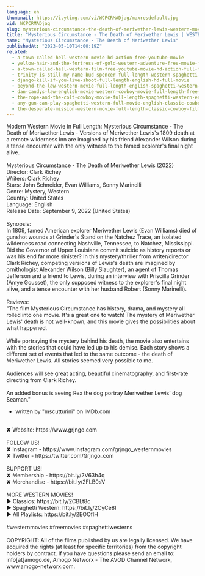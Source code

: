 ```yaml
---
language: en
thumbnail: https://i.ytimg.com/vi/WCPCRMADjag/maxresdefault.jpg
vid: WCPCRMADjag
slug: mysterious-circumstance-the-death-of-meriwether-lewis-western-movie
title: "Mysterious Circumstance - The Death of Meriwether Lewis | WESTERN MOVIE"
name: "Mysterious Circumstance - The Death of Meriwether Lewis"
publishedAt: "2023-05-10T14:00:19Z"
related:
  - a-town-called-hell-western-movie-hd-action-free-youtube-movie
  - yellow-hair-and-the-fortress-of-gold-western-adventure-free-movie-full-length-film
  - a-town-called-hell-western-film-free-youtube-movie-hd-action-full-movie
  - trinity-is-still-my-name-bud-spencer-full-length-western-spaghetti-western-full-movie
  - django-kill-if-you-live-shoot-full-length-english-hd-full-movie
  - beyond-the-law-western-movie-full-length-english-spaghetti-western-full-free-youtube-movies
  - dan-candys-law-english-movie-western-cowboy-movie-full-length-free-movie-on-youtube
  - the-rope-and-the-colt-cowboy-movie-full-length-spaghetti-western-english-free-full-westerns
  - any-gun-can-play-spaghetti-western-full-movie-english-classic-cowboy-film-free-full-westerns
  - the-desperate-mission-western-movie-full-length-classic-cowboy-film-english-watchfree
---
```


Modern Western Movie in Full Length: Mysterious Circumstance - The Death of Meriwether Lewis - Versions of Meriwether Lewis's 1809 death at a remote wilderness inn are imagined by his friend Alexander Wilson during a tense encounter with the only witness to the famed explorer's final night alive.<br />
<br />
Mysterious Circumstance - The Death of Meriwether Lewis (2022)<br />
Director: Clark Richey<br />
Writers: Clark Richey<br />
Stars: John Schneider, Evan Williams, Sonny Marinelli<br />
Genre: Mystery, Western<br />
Country: United States<br />
Language: English<br />
Release Date: September 9, 2022 (United States)<br />
<br />
Synopsis:<br />
In 1809, famed American explorer Meriwether Lewis (Evan Williams) died of gunshot wounds at Grinder's Stand on the Natchez Trace, an isolated wilderness road connecting Nashville, Tennessee, to Natchez, Mississippi. Did the Governor of Upper Louisiana commit suicide as history reports or was his end far more sinister? In this mystery/thriller from writer/director Clark Richey, competing versions of Lewis's death are imagined by ornithologist Alexander Wilson (Billy Slaughter), an agent of Thomas Jefferson and a friend to Lewis, during an interview with Priscilla Grinder (Amye Gousset), the only supposed witness to the explorer's final night alive, and a tense encounter with her husband Robert (Sonny Marinelli).<br />
<br />
Reviews:<br />
"The film Mysterious Circumstance has history, drama, and mystery all rolled into one movie. It's a great one to watch! The mystery of Meriwether Lewis' death is not well-known, and this movie gives the possibilities about what happened.<br />
<br />
While portraying the mystery behind his death, the movie also entertains with the stories that could have led up to his demise. Each story shows a different set of events that led to the same outcome - the death of Meriwether Lewis. All stories seemed very possible to me.<br />
<br />
Audiences will see great acting, beautiful cinematography, and first-rate directing from Clark Richey.<br />
<br />
An added bonus is seeing Rex the dog portray Meriwether Lewis' dog Seaman."<br />
- written by "mscutturini" on IMDb.com<br />
<br />
✘ Website: https://www.grjngo.com<br />
<br />
FOLLOW US!<br />
✘ Instagram - https://www.instagram.com/grjngo_westernmovies<br />
✘ Twitter - https://twitter.com/Grjngo_com<br />
<br />
SUPPORT US!<br />
✘ Membership - https://bit.ly/2V63h4q<br />
✘ Merchandise - https://bit.ly/2FLB0sV<br />
<br />
MORE WESTERN MOVIES! <br />
► Classics: https://bit.ly/2CBLt8c <br />
► Spaghetti Western: https://bit.ly/2CyCe8I <br />
► All Playlists: https://bit.ly/2EOOfIH <br />
<br />
#westernmovies #freemovies #spaghettiwesterns<br />
<br />
COPYRIGHT: All of the films published by us are legally licensed. We have acquired the rights (at least for specific territories) from the copyright holders by contract. If you have questions please send an email to: info[at]amogo.de, Amogo Networx - The AVOD Channel Network, www.amogo-networx.com.